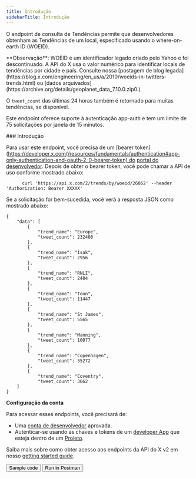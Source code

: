 ```yaml
---
title: Introdução
sidebarTitle: Introdução
---
```



O endpoint de consulta de Tendências permite que desenvolvedores obtenham as Tendências de um local, especificado usando o where-on-earth ID (WOEID).

<Note>
  **Observação**: WOEID é um identificador legado criado pelo Yahoo e foi descontinuado. A API do X usa o valor numérico para identificar locais de tendências por cidade e país. Consulte nossa [postagem de blog legada](https://blog.x.com/engineering/en_us/a/2010/woeids-in-twitters-trends.html) ou [dados arquivados](https://archive.org/details/geoplanet_data_7.10.0.zip0.)
</Note>

O `tweet_count` das últimas 24 horas também é retornado para muitas tendências, se disponível.

Este endpoint oferece suporte à autenticação app-auth e tem um limite de 75 solicitações por janela de 15 minutos.

<div id="getting-started">
  ### Introdução
</div>

Para usar este endpoint, você precisa de um \[bearer token]\(https://developer.x.com(/resources/fundamentals/authentication#app-only-authentication-and-oauth-2-0-bearer-token) do [portal do desenvolvedor](https://developer.x.com/en/portal/dashboard). Depois de obter o bearer token, você pode chamar a API de uso conforme mostrado abaixo:

```
      curl 'https://api.x.com/2/trends/by/woeid/26062' --header 'Authorization: Bearer XXXXX'
```

Se a solicitação for bem-sucedida, você verá a resposta JSON como mostrado abaixo:

```
{
    "data": [
        {
            "trend_name": "Europe",
            "tweet_count": 232408
        },
        {
            "trend_name": "Isak",
            "tweet_count": 2956
        },
        {
            "trend_name": "RNLI",
            "tweet_count": 2484
        },
        {
            "trend_name": "Toon",
            "tweet_count": 11447
        },
        {
            "trend_name": "St James",
            "tweet_count": 5565
        },
        {
            "trend_name": "Manning",
            "tweet_count": 10077
        },
        {
            "trend_name": "Copenhagen",
            "tweet_count": 35272
        },
        {
            "trend_name": "Coventry",
            "tweet_count": 3662
    ]
}
```

**Configuração da conta**

Para acessar esses endpoints, você precisará de:

- Uma [conta de desenvolvedor](https://developer.x.com/en/portal/petition/essential/basic-info) aprovada.
- Autenticar-se usando as chaves e tokens de um [developer App](/pt-BR/resources/fundamentals/developer-apps) que esteja dentro de um [Projeto](/pt-BR/resources/fundamentals/projects). 

Saiba mais sobre como obter acesso aos endpoints da API do X v2 em nosso [getting started guide](/pt-BR/x-api/getting-started/getting-access).

<div className="flex space-x-2">
  <Button href="https://github.com/xdevplatform/Twitter-API-v2-sample-code">
    Sample code
  </Button>

  <Button href="https://app.getpostman.com/run-collection/9956214-784efcda-ed4c-4491-a4c0-a26470a67400">
    Run in Postman
  </Button>
</div>